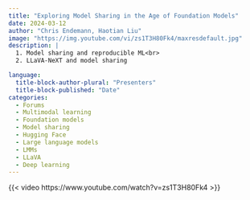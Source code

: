 ```yaml
---
title: "Exploring Model Sharing in the Age of Foundation Models"
date: 2024-03-12
author: "Chris Endemann, Haotian Liu"
image: "https://img.youtube.com/vi/zs1T3H80Fk4/maxresdefault.jpg"
description: |
  1. Model sharing and reproducible ML<br>
  2. LLaVA-NeXT and model sharing

language: 
  title-block-author-plural: "Presenters"
  title-block-published: "Date"
categories:
  - Forums
  - Multimodal learning
  - Foundation models
  - Model sharing
  - Hugging Face
  - Large language models
  - LMMs
  - LLaVA
  - Deep learning
---
```


{{< video https://www.youtube.com/watch?v=zs1T3H80Fk4 >}}
